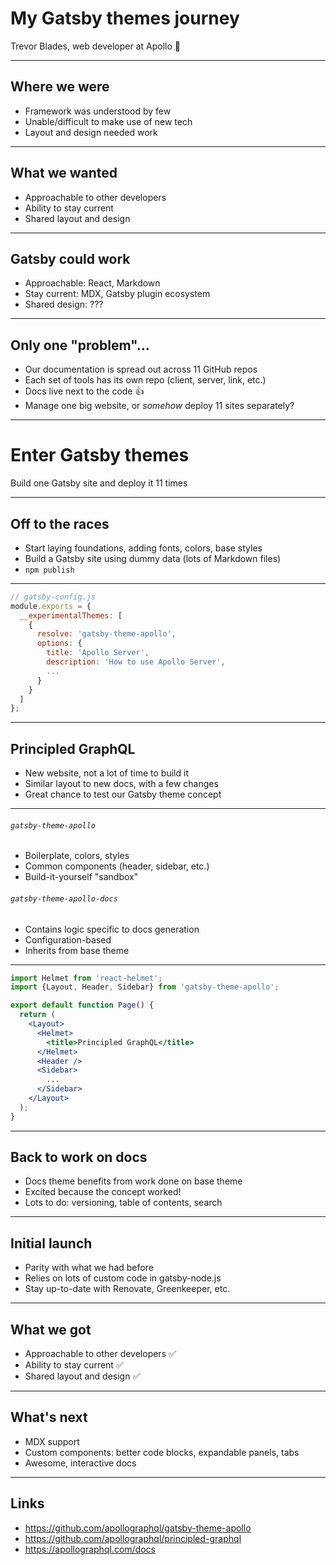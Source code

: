 

# My Gatsby themes journey

Trevor Blades, web developer at Apollo 👋

---

## Where we were

- Framework was understood by few
- Unable/difficult to make use of new tech
- Layout and design needed work

---

## What we wanted

- Approachable to other developers
- Ability to stay current
- Shared layout and design

---

## Gatsby could work

- Approachable: React, Markdown
- Stay current: MDX, Gatsby plugin ecosystem
- Shared design: ???

---

## Only one "problem"...

- Our documentation is spread out across 11 GitHub repos
- Each set of tools has its own repo (client, server, link, etc.)
- Docs live next to the code 👍
- Manage one big website, or *somehow* deploy 11 sites separately?

---

# Enter Gatsby themes

Build one Gatsby site and deploy it 11 times

---

## Off to the races

- Start laying foundations, adding fonts, colors, base styles
- Build a Gatsby site using dummy data (lots of Markdown files)
- `npm publish`

---


<HalfSize>

```js
// gatsby-config.js
module.exports = {
  __experimentalThemes: [
    {
      resolve: 'gatsby-theme-apollo',
      options: {
        title: 'Apollo Server',
        description: 'How to use Apollo Server',
        ...
      }
    }
  ]
};
```

</HalfSize>

---

## Principled GraphQL

- New website, not a lot of time to build it
- Similar layout to new docs, with a few changes
- Great chance to test our Gatsby theme concept

---


<Split>

###### `gatsby-theme-apollo`

- Boilerplate, colors, styles
- Common components (header, sidebar, etc.)
- Build-it-yourself "sandbox"

</Split>

<Split>

###### `gatsby-theme-apollo-docs`

- Contains logic specific to docs generation
- Configuration-based
- Inherits from base theme

</Split>

---

<HalfSize>

```jsx
import Helmet from 'react-helmet';
import {Layout, Header, Sidebar} from 'gatsby-theme-apollo';

export default function Page() {
  return (
    <Layout>
      <Helmet>
        <title>Principled GraphQL</title>
      </Helmet>
      <Header />
      <Sidebar>
        ...
      </Sidebar>
    </Layout>
  );
}
```

</HalfSize>

---

## Back to work on docs

- Docs theme benefits from work done on base theme
- Excited because the concept worked!
- Lots to do: versioning, table of contents, search

---

## Initial launch

- Parity with what we had before
- Relies on lots of custom code in gatsby-node.js
- Stay up-to-date with Renovate, Greenkeeper, etc.

---

## What we got

- Approachable to other developers ✅
- Ability to stay current ✅
- Shared layout and design ✅

---

## What's next

- MDX support
- Custom components: better code blocks, expandable panels, tabs
- Awesome, interactive docs

---

## Links

- https://github.com/apollographql/gatsby-theme-apollo
- https://github.com/apollographql/principled-graphql
- https://apollographql.com/docs
